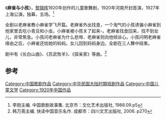 《'''麻雀与小孩'''》，[[黎锦晖|黎锦晖]]1920年创作的儿童歌舞剧，1920年河南开封首演，1927年上海公演。独幕，五场。<ref>李刚主编. 中国歌剧故事集. 北京市：文化艺术出版社, 1988.09.p5</ref>

全剧以老麻雀教小麻雀学飞开篇。老麻雀外出找食，一个淘气的小孩诱骗小麻雀到他家里去吃小青豆和小虫，小麻雀被小孩关了起来-。老麻雀找食回来，找不到女儿，非常焦急。小孩问老麻雀为什么悲啼．老麻雀则向他倾诉心。小孩问明老麻雀缘由之后，小麻雀还给她的蚂蚂。女儿回到妈蚂身边。全剧在三人舞中结束。

剧中有《长白山曲》、《苏武牧羊》、《探亲家》等曲。<ref>韩万斋主编. 快读中国音乐名作. 成都市：四川文艺出版社, 2006. p270</ref>

==参考==
{{reflist}}

[[Category:中国歌剧作品|Category:中国歌剧作品]]
[[Category:中华民国大陆时期戏剧作品|Category:中华民国大陆时期戏剧作品]]
[[Category:中国儿童文学|Category:中国儿童文学]]
[[Category:1920年中国作品|Category:1920年中国作品]]